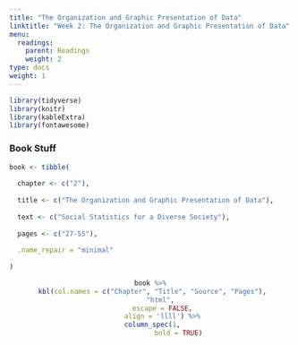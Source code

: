 ```yaml
---
title: "The Organization and Graphic Presentation of Data"
linktitle: "Week 2: The Organization and Graphic Presentation of Data"
menu:
  readings:
    parent: Readings
    weight: 2
type: docs
weight: 1
---
```


```r
library(tidyverse)
library(knitr)
library(kableExtra)
library(fontawesome)
```

### Book Stuff
```r
book <- tibble(
  
  chapter <- c("2"),
  
  title <- c("The Organization and Graphic Presentation of Data"),
  
  text <- c("Social Statistics for a Diverse Society"),
  
  pages <- c("27-55"),
  
  .name_repair = "minimal"
  
)
```

<center>
```r
book %>%
  kbl(col.names = c("Chapter", "Title", "Source", "Pages"), 
      "html", 
      escape = FALSE,
      align = 'llll') %>%
  column_spec(1, 
              bold = TRUE)
```
</center>
